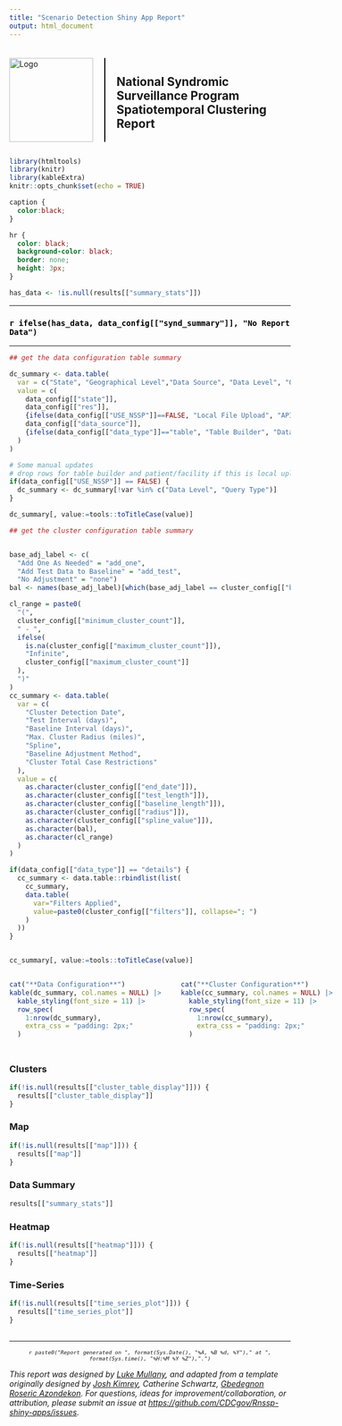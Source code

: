 ```yaml
---
title: "Scenario Detection Shiny App Report"
output: html_document
---
```


```{=html}
<!--
# © 2025 The Johns Hopkins University Applied Physics Laboratory LLC
# Development of this software was sponsored by the U.S. Government under
# contract no. 75D30124C19958
-->
```
```{=html}
<!--
#----------------------------------------------------
# SpatioTemporal Clustering App
# Authors:
#   Luke C. Mullany
#   Howard Burkom
#----------------------------------------------------
-->
```
```{=html}
<style>
  .title-logo-container {
    display: flex;
    align-items: center;
    justify-content: center;
    margin-top: 20px; /* Adjust margin as needed */
  }
  .title-logo-container img {
    margin-right: 20px; /* Adjust spacing between logo and vertical line */
    height: 150px; /* Adjust the height as needed */
  }
  .vertical-line {
    border-left: 2px solid black; /* Adjust the width and color of the line as needed */
    height: 150px; /* Match the height of the logo */
    margin-right: 20px; /* Adjust spacing between vertical line and title */
  }
  .title-logo-container h1 {
    margin: 0;
    font-weight: bold;
  }
  #header {
    display: none;
  }
</style>
```
::: title-logo-container
<img src="logo.png" alt="Logo"/>

::: vertical-line
:::

<h2>National Syndromic Surveillance Program<br>Spatiotemporal Clustering Report</h2>
:::

```r
library(htmltools)
library(knitr)
library(kableExtra)
knitr::opts_chunk$set(echo = TRUE)
```

```css

caption {
  color:black;
}

hr {
  color: black;
  background-color: black;
  border: none;
  height: 3px;
}
```

```r
has_data <- !is.null(results[["summary_stats"]])
```


<hr>

<h3 style="color:black; font-weight:bold;">

`r ifelse(has_data, data_config[["synd_summary"]], "No Report Data")`

</h3>

<hr>

```r

## get the data configuration table summary

dc_summary <- data.table(
  var = c("State", "Geographical Level","Data Source", "Data Level", "Query Type"),
  value = c(
    data_config[["state"]], 
    data_config[["res"]],
    {ifelse(data_config[["USE_NSSP"]]==FALSE, "Local File Upload", "API Call")},
    data_config[["data_source"]],
    {ifelse(data_config[["data_type"]]=="table", "Table Builder", "Data Details")}
  )
)

# Some manual updates
# drop rows for table builder and patient/facility if this is local upload
if(data_config[["USE_NSSP"]] == FALSE) {
  dc_summary <- dc_summary[!var %in% c("Data Level", "Query Type")]
}

dc_summary[, value:=tools::toTitleCase(value)]

## get the cluster configuration table summary


base_adj_label <- c(
  "Add One As Needed" = "add_one",
  "Add Test Data to Baseline" = "add_test",
  "No Adjustment" = "none")
bal <- names(base_adj_label)[which(base_adj_label == cluster_config[["base_adj_meth"]])]

cl_range = paste0(
  "(",
  cluster_config[["minimum_cluster_count"]],
  " - ",
  ifelse(
    is.na(cluster_config[["maximum_cluster_count"]]),
    "Infinite",
    cluster_config[["maximum_cluster_count"]]
  ),
  ")"
)
cc_summary <- data.table(
  var = c(
    "Cluster Detection Date",
    "Test Interval (days)",
    "Baseline Interval (days)",
    "Max. Cluster Radius (miles)",
    "Spline",
    "Baseline Adjustment Method",
    "Cluster Total Case Restrictions"
  ),
  value = c(
    as.character(cluster_config[["end_date"]]),
    as.character(cluster_config[["test_length"]]),
    as.character(cluster_config[["baseline_length"]]),
    as.character(cluster_config[["radius"]]),
    as.character(cluster_config[["spline_value"]]),
    as.character(bal),
    as.character(cl_range)
  )
)

if(data_config[["data_type"]] == "details") {
  cc_summary <- data.table::rbindlist(list(
    cc_summary,
    data.table(
      var="Filters Applied",
      value=paste0(cluster_config[["filters"]], collapse="; ")
    )
  ))
}


cc_summary[, value:=tools::toTitleCase(value)]


```

<!-- <details><summary><h2>Run Specifications</h2></summary> -->

::: {style="display: flex; gap: 2em;"}
::: {style="flex: 1;"}


```r
cat("**Data Configuration**")
kable(dc_summary, col.names = NULL) |> 
  kable_styling(font_size = 11) |> 
  row_spec(
    1:nrow(dc_summary), 
    extra_css = "padding: 2px;"
  )
```
:::

::: {style="flex: 1;"}

```r
cat("**Cluster Configuration**")
kable(cc_summary, col.names = NULL) |> 
  kable_styling(font_size = 11) |> 
  row_spec(
    1:nrow(cc_summary), 
    extra_css = "padding: 2px;"
  )

```
:::
:::

## {.tabset .tabset-fade .tabset-pills}

### Clusters

```r
if(!is.null(results[["cluster_table_display"]])) {
  results[["cluster_table_display"]]
}
```

### Map

```r
if(!is.null(results[["map"]])) {
  results[["map"]]
}
```

### Data Summary

```r
results[["summary_stats"]]
```

### Heatmap

```r
if(!is.null(results[["heatmap"]])) {
  results[["heatmap"]]
}
```

### Time-Series

```r
if(!is.null(results[["time_series_plot"]])) {
  results[["time_series_plot"]]
}
```


##

<hr>

::: {style="text-align: center; font-size: 0.8em; font-style: italic;"}
`r paste0("Report generated on ", format(Sys.Date(), "%A, %B %d, %Y")," at ", format(Sys.time(), "%H:%M %Y %Z"),".")`
:::

*This report was designed by [Luke Mullany](https://github.com/lmullany), and adapted from a template originally designed by [Josh Kimrey](https://github.com/jkimrey13), Catherine Schwartz, [Gbedegnon Roseric Azondekon](https://rosericazondekon.github.io). For questions, ideas for improvement/collaboration, or attribution, please submit an issue at <https://github.com/CDCgov/Rnssp-shiny-apps/issues>.*
